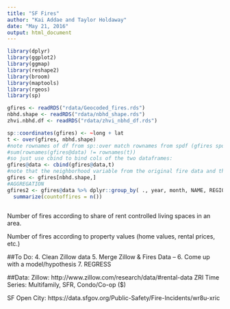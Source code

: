 ```yaml
---
title: "SF Fires"
author: "Kai Addae and Taylor Holdaway"
date: "May 21, 2016"
output: html_document
---
```


```r
library(dplyr)
library(ggplot2)
library(ggmap)
library(reshape2)
library(broom)
library(maptools)
library(rgeos)
library(sp)
```

```r
gfires <- readRDS("rdata/Geocoded_fires.rds")
nbhd.shape <- readRDS("rdata/nbhd_shape.rds")
zhvi.nbhd.df <- readRDS("rdata/zhvi_nbhd_df.rds")
```

```r
sp::coordinates(gfires) <- ~long + lat
t <- over(gfires, nbhd.shape)
#note rownames of df from sp::over match rownames from spdf (gfires spdf). see this by:
#sum(rownames(gfires@data) != rownames(t))
#so just use cbind to bind cols of the two dataframes:
gfires@data <- cbind(gfires@data,t)
#note that the neighborhood variable from the original fire data and the neighborhood variable from the overlay sometimes do not agree. chock this up to differently defined neighborhoods between zillow and the inputter of the sf fire data
gfires <- gfires[nbhd.shape,]
#AGGREGATION
gfires2 <- gfires@data %>% dplyr::group_by( ., year, month, NAME, REGIONID) %>%
  summarize(countoffires = n())
```

```r

```


Number of fires according to share of rent controlled living spaces in an area.

Number of fires according to property values (home values, rental prices, etc.)


##To Do:
4. Clean Zillow data
5. Merge Zillow & Fires Data 
--
6. Come up with a model/hypothesis
7. REGRESS


##Data:
Zillow:
http://www.zillow.com/research/data/#rental-data
ZRI Time Series: Multifamily, SFR, Condo/Co-op ($)

SF Open City:
https://data.sfgov.org/Public-Safety/Fire-Incidents/wr8u-xric


